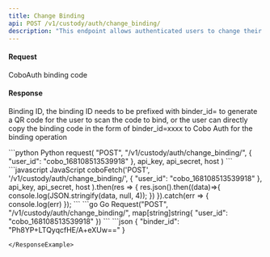 ```yaml
---
title: Change Binding
api: POST /v1/custody/auth/change_binding/ 
description: "This endpoint allows authenticated users to change their binding to a new Prime Broker. The user's `broker_user_id` is passed in the request body, and the new `binder_id` is returned in the JSON response."
---
```


#### Request
<ParamField body="binder_id" type="String" required>CoboAuth binding code</ParamField>

#### Response
<ResponseField name="binder_id" type="String" >Binding ID, the binding ID needs to be prefixed with binder_id= to generate a QR code for the user to scan the code to bind, or the user can directly copy the binding code in the form of binder_id=xxxx to Cobo Auth for the binding operation</ResponseField>


<RequestExample>
```python Python
request(
    "POST",
    "/v1/custody/auth/change_binding/",
    {
        "user_id": "cobo_168108513539918"
    },
    api_key, api_secret, host
)
```
```javascript JavaScript
coboFetch('POST', '/v1/custody/auth/change_binding/',
        {
           "user_id": "cobo_168108513539918"
        },
        api_key, api_secret, host
    ).then(res => {
        res.json().then((data)=>{
            console.log(JSON.stringify(data, null, 4));
        })
    }).catch(err => {
        console.log(err)
    });
```
```go Go
Request("POST", "/v1/custody/auth/change_binding/", map[string]string{
    "user_id": "cobo_168108513539918"
})
```
</RequestExample>

<ResponseExample>
```json
{
  "binder_id": "Ph8YP+LTQyqcfHE/A+eXUw=="
}

```
</ResponseExample>
